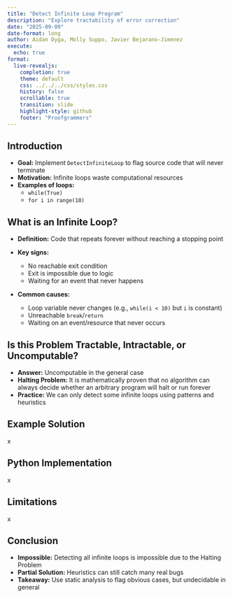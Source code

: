 ```yaml
---
title: "Detect Infinite Loop Program"
description: "Explore tractability of error correction"
date: "2025-09-09"
date-format: long
author: Aidan Dyga, Molly Suppo, Javier Bejarano-Jimenez
execute:
  echo: true
format:
  live-revealjs:
    completion: true
    theme: default
    css: ../../../css/styles.css
    history: false
    scrollable: true
    transition: slide
    highlight-style: github
    footer: "Proofgrammers"
---
```


## Introduction

::: {.fragment}
  - **Goal:** Implement `DetectInfiniteLoop` to flag source code that will never terminate
  - **Motivation:** Infinite loops waste computational resources
  - **Examples of loops:**
    - `while(True)`
    - `for i in range(10)`
:::

## What is an Infinite Loop?

::: {.fragment}
  - **Definition:** Code that repeats forever without reaching a stopping point

  - **Key signs:**
    - No reachable exit condition
    - Exit is impossible due to logic
    - Waiting for an event that never happens

  - **Common causes:**
    - Loop variable never changes (e.g., `while(i < 10)` but `i` is constant)
    - Unreachable `break`/`return`
    - Waiting on an event/resource that never occurs
:::

## Is this Problem Tractable, Intractable, or Uncomputable?

::: {.fragment}
  - **Answer:** Uncomputable in the general case
  - **Halting Problem:** It is mathematically proven that no algorithm can always decide whether an arbitrary program will halt or run forever
  - **Practice:** We can only detect some infinite loops using patterns and heuristics
:::

## Example Solution

x

## Python Implementation

x

## Limitations

x

## Conclusion

::: {.fragment}
  - **Impossible:** Detecting all infinite loops is impossible due to the Halting Problem
  - **Partial Solution:** Heuristics can still catch many real bugs
  - **Takeaway:** Use static analysis to flag obvious cases, but undecidable in general
:::

